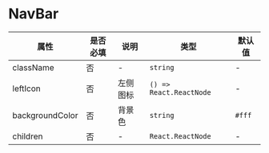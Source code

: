 # NavBar

| 属性 | 是否必填 | 说明 | 类型 | 默认值 |
| --- | --- | --- | --- | --- |
| className | 否 | - | `string` | - |
| leftIcon | 否 | 左侧图标 | `() => React.ReactNode` | - |
| backgroundColor | 否 | 背景色 | `string` | `#fff` |
| children | 否 | - | `React.ReactNode` | - |
